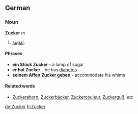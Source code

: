 ==German==
===Noun===
'''Zucker''' ''m''
# [[sugar]].

====Phrases====
* '''ein Stück Zucker''' - a lump of sugar
* '''er hat Zucker''' - he has [[diabetes]]
* '''seinem Affen Zucker geben''' - accommodate his whims

====Related words====
* [[Zuckerahorn]], [[Zuckerbäcker]], [[Zuckercouleur]], [[Zuckerguß]], etc

[[de:Zucker]]
[[fr:Zucker]]
